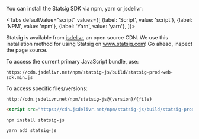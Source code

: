 
You can install the Statsig SDK via npm, yarn or jsdelivr:

<Tabs
  defaultValue="script"
  values={[
    {label: 'Script', value: 'script'}, 
    {label: 'NPM', value: 'npm'},
    {label: 'Yarn', value: 'yarn'},
  ]}>

  <TabItem value="script">

Statsig is available from [jsdelivr](https://www.jsdelivr.com/package/npm/statsig-js), an open source CDN. We use this installation method for using Statsig on www.statsig.com! Go ahead, inspect the page source.

To access the current primary JavaScript bundle, use:

`https://cdn.jsdelivr.net/npm/statsig-js/build/statsig-prod-web-sdk.min.js`

To access specific files/versions:

`http://cdn.jsdelivr.net/npm/statsig-js@{version}/{file}`

```html
<script src="https://cdn.jsdelivr.net/npm/statsig-js/build/statsig-prod-web-sdk.min.js"></script>
```

  </TabItem>
  <TabItem value="npm">

```shell
npm install statsig-js
```

  </TabItem>
  <TabItem value="yarn">

```shell
yarn add statsig-js
```

  </TabItem>
</Tabs>
